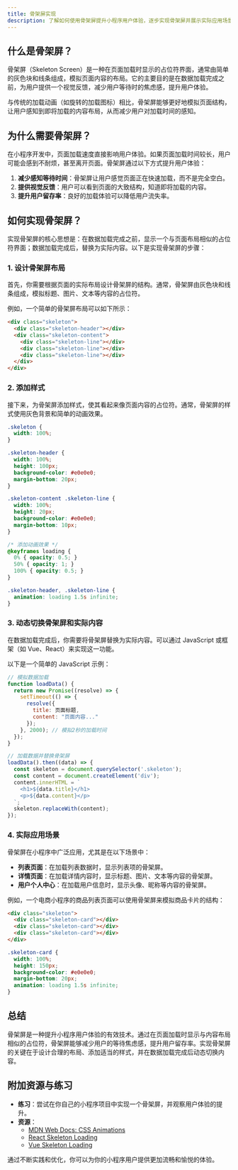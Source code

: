 ```yaml
---
title: 骨架屏实现
description: 了解如何使用骨架屏提升小程序用户体验，逐步实现骨架屏并展示实际应用场景。
---
```


## 什么是骨架屏？

骨架屏（Skeleton Screen）是一种在页面加载时显示的占位符界面，通常由简单的灰色块和线条组成，模拟页面内容的布局。它的主要目的是在数据加载完成之前，为用户提供一个视觉反馈，减少用户等待时的焦虑感，提升用户体验。

与传统的加载动画（如旋转的加载图标）相比，骨架屏能够更好地模拟页面结构，让用户感知到即将加载的内容布局，从而减少用户对加载时间的感知。

## 为什么需要骨架屏？

在小程序开发中，页面加载速度直接影响用户体验。如果页面加载时间较长，用户可能会感到不耐烦，甚至离开页面。骨架屏通过以下方式提升用户体验：

1. **减少感知等待时间**：骨架屏让用户感觉页面正在快速加载，而不是完全空白。
2. **提供视觉反馈**：用户可以看到页面的大致结构，知道即将加载的内容。
3. **提升用户留存率**：良好的加载体验可以降低用户流失率。

## 如何实现骨架屏？

实现骨架屏的核心思想是：在数据加载完成之前，显示一个与页面布局相似的占位符界面；数据加载完成后，替换为实际内容。以下是实现骨架屏的步骤：

### 1. 设计骨架屏布局

首先，你需要根据页面的实际布局设计骨架屏的结构。通常，骨架屏由灰色块和线条组成，模拟标题、图片、文本等内容的占位符。

例如，一个简单的骨架屏布局可以如下所示：

```html
<div class="skeleton">
  <div class="skeleton-header"></div>
  <div class="skeleton-content">
    <div class="skeleton-line"></div>
    <div class="skeleton-line"></div>
    <div class="skeleton-line"></div>
  </div>
</div>
```

### 2. 添加样式

接下来，为骨架屏添加样式，使其看起来像页面内容的占位符。通常，骨架屏的样式使用灰色背景和简单的动画效果。

```css
.skeleton {
  width: 100%;
}

.skeleton-header {
  width: 100%;
  height: 100px;
  background-color: #e0e0e0;
  margin-bottom: 20px;
}

.skeleton-content .skeleton-line {
  width: 100%;
  height: 20px;
  background-color: #e0e0e0;
  margin-bottom: 10px;
}

/* 添加动画效果 */
@keyframes loading {
  0% { opacity: 0.5; }
  50% { opacity: 1; }
  100% { opacity: 0.5; }
}

.skeleton-header, .skeleton-line {
  animation: loading 1.5s infinite;
}
```

### 3. 动态切换骨架屏和实际内容

在数据加载完成后，你需要将骨架屏替换为实际内容。可以通过 JavaScript 或框架（如 Vue、React）来实现这一功能。

以下是一个简单的 JavaScript 示例：

```javascript
// 模拟数据加载
function loadData() {
  return new Promise((resolve) => {
    setTimeout(() => {
      resolve({
        title: 页面标题,
        content: "页面内容..."
      });
    }, 2000); // 模拟2秒的加载时间
  });
}

// 加载数据并替换骨架屏
loadData().then((data) => {
  const skeleton = document.querySelector('.skeleton');
  const content = document.createElement('div');
  content.innerHTML = `
    <h1>${data.title}</h1>
    <p>${data.content}</p>
  `;
  skeleton.replaceWith(content);
});
```

### 4. 实际应用场景

骨架屏在小程序中广泛应用，尤其是在以下场景中：

- **列表页面**：在加载列表数据时，显示列表项的骨架屏。
- **详情页面**：在加载详情内容时，显示标题、图片、文本等内容的骨架屏。
- **用户个人中心**：在加载用户信息时，显示头像、昵称等内容的骨架屏。

例如，一个电商小程序的商品列表页面可以使用骨架屏来模拟商品卡片的结构：

```html
<div class="skeleton">
  <div class="skeleton-card"></div>
  <div class="skeleton-card"></div>
  <div class="skeleton-card"></div>
</div>
```

```css
.skeleton-card {
  width: 100%;
  height: 150px;
  background-color: #e0e0e0;
  margin-bottom: 20px;
  animation: loading 1.5s infinite;
}
```

## 总结

骨架屏是一种提升小程序用户体验的有效技术。通过在页面加载时显示与内容布局相似的占位符，骨架屏能够减少用户的等待焦虑感，提升用户留存率。实现骨架屏的关键在于设计合理的布局、添加适当的样式，并在数据加载完成后动态切换内容。

## 附加资源与练习

- **练习**：尝试在你自己的小程序项目中实现一个骨架屏，并观察用户体验的提升。
- **资源**：
  - [MDN Web Docs: CSS Animations](https://developer.mozilla.org/en-US/docs/Web/CSS/CSS_Animations)
  - [React Skeleton Loading](https://www.npmjs.com/package/react-loading-skeleton)
  - [Vue Skeleton Loading](https://github.com/ktquez/vue-content-loading)

通过不断实践和优化，你可以为你的小程序用户提供更加流畅和愉悦的体验。
